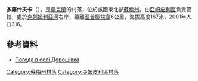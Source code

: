 {{coord|52|1|54|N|33|51|26|E|scale:100000|display=title}}

'''多羅什夫卡'''（{{lang-uk|Дорошівка}}），是[[烏克蘭|烏克蘭]]的村落，位於該國東北部[[蘇梅州|蘇梅州]]，由[[亞姆皮利區|亞姆皮利區]]負責管轄，處於[[克列姆利亞河|克列姆利亞河]]右岸，距離[[涅普柳埃韋|涅普柳埃韋]]6公里，海拔高度167米，2001年人口316。

==參考資料==
* [http://weather.in.ua/ua/vinnickaja/7225 Погода в селі Дорошівка] {{Wayback|url=http://weather.in.ua/ua/vinnickaja/7225 |date=20200805080447 }}

{{DEFAULTSORT:Дорошівка}}
[[Category:蘇梅州村落|Category:蘇梅州村落]]
[[Category:亞姆皮利區村落|Category:亞姆皮利區村落]]


{{Sumy-geo-stub}}